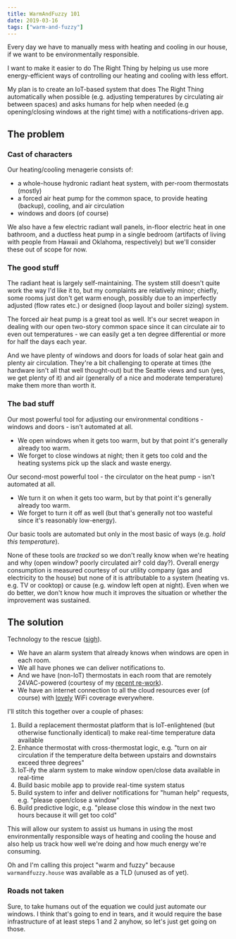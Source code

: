 ```yaml
---
title: WarmAndFuzzy 101
date: 2019-03-16
tags: ["warm-and-fuzzy"]
---
```


Every day we have to manually mess with heating and cooling in our house, if we want to be environmentally responsible.

I want to make it easier to do The Right Thing by helping us use more energy-efficient ways of controlling our heating and cooling with less effort.

My plan is to create an IoT-based system that does The Right Thing automatically when possible
(e.g. adjusting temperatures by circulating air between spaces)
and asks humans for help when needed (e.g opening/closing windows at the right time) with a notifications-driven app.

## The problem

### Cast of characters

Our heating/cooling menagerie consists of:

- a whole-house hydronic radiant heat system, with per-room thermostats (mostly)
- a forced air heat pump for the common space, to provide heating (backup), cooling, and air circulation
- windows and doors (of course)

We also have a few electric radiant wall panels, in-floor electric heat in one bathroom,
and a ductless heat pump in a single bedroom (artifacts of living with people from Hawaii and Oklahoma, respectively)
but we'll consider these out of scope for now.

### The good stuff

The radiant heat is largely self-maintaining.
The system still doesn't quite work the way I'd like it to, but my complaints are relatively minor;
chiefly, some rooms just don't get warm enough, possibly due to an imperfectly adjusted (flow rates etc.) or designed (loop layout and boiler sizing) system.

The forced air heat pump is a great tool as well.
It's our secret weapon in dealing with our open two-story common space since it can circulate air to even out temperatures -
we can easily get a ten degree differential or more for half the days each year.

And we have plenty of windows and doors for loads of solar heat gain and plenty air circulation.
They're a bit challenging to operate at times (the hardware isn't all that well thought-out)
but the Seattle views and sun (yes, we get plenty of it) and air (generally of a nice and moderate temperature) make them more than worth it.

### The bad stuff

Our most powerful tool for adjusting our environmental conditions - windows and doors - isn't automated at all.

- We open windows when it gets too warm, but by that point it's generally already too warm.
- We forget to close windows at night; then it gets too cold and the heating systems pick up the slack and waste energy.

Our second-most powerful tool - the circulator on the heat pump - isn't automated at all.

- We turn it on when it gets too warm, but by that point it's generally already too warm.
- We forget to turn it off as well (but that's generally not too wasteful since it's reasonably low-energy).

Our basic tools are automated but only in the most basic of ways (e.g. _hold this temperature_).

None of these tools are _tracked_ so we don't really know when we're heating and why (open window? poorly circulated air? cold day?).
Overall energy consumption is measured courtesy of our utility company (gas and electricity to the house) but none of it is attributable
to a system (heating vs. e.g. TV or cooktop) or cause (e.g. window left open at night).
Even when we do better, we don't know how much it improves the situation or whether the improvement was sustained.

## The solution

Technology to the rescue ([sigh](/hire-me/)).

- We have an alarm system that already knows when windows are open in each room.
- We all have phones we can deliver notifications to.
- And we have (non-IoT) thermostats in each room that are remotely 24VAC-powered (courtesy of my [recent re-work](/posts/crafting/radiant-rework/)).
- We have an internet connection to all the cloud resources ever (of course) with [lovely](https://www.ui.com/unifi/unifi-ap-ac-pro/) WiFi coverage everywhere.

I'll stitch this together over a couple of phases:

1. Build a replacement thermostat platform that is IoT-enlightened (but otherwise functionally identical) to make real-time temperature data available
2. Enhance thermostat with cross-thermostat logic, e.g. "turn on air circulation if the temperature delta between upstairs and downstairs exceed three degrees"
3. IoT-ify the alarm system to make window open/close data available in real-time
4. Build basic mobile app to provide real-time system status
5. Build system to infer and deliver notifications for "human help" requests, e.g. "please open/close a window"
6. Build predictive logic, e.g. "please close this window in the next two hours because it will get too cold"

This will allow our system to assist us humans in using the most environmentally responsible ways of heating and cooling the house
and also help us track how well we're doing and how much energy we're consuming.

Oh and I'm calling this project "warm and fuzzy" because `warmandfuzzy.house` was available as a TLD (unused as of yet).

### Roads not taken

Sure, to take humans out of the equation we could just automate our windows. I think that's going to end in tears, and it would require the base infrastructure of at least steps 1 and 2 anyhow,
so let's just get going on those.
